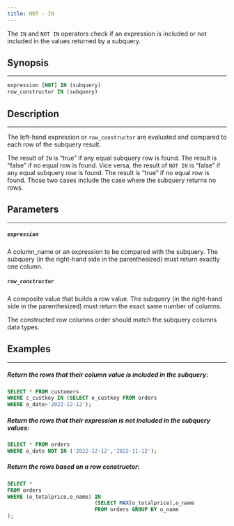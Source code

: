 ```yaml
---
title: NOT - IN
---
```


The `IN` and `NOT IN` operators check if an expression is included or not included in the values returned by a
subquery.

## Synopsis
---

```sql
expression [NOT] IN (subquery)
row_constructor IN (subquery)
```

## Description
---


The left-hand expression or `row_constructor` are evaluated and compared to each row of the subquery result.

The result of `IN` is “true” if any equal subquery row is found. The result is “false” if no equal row is found. Vice versa, the result of `NOT IN` is “false” if any equal subquery row is found. The result is “true” if no equal row is found. Those two cases include the case where the subquery returns no rows.


## Parameters
---


##### `expression`

A column_name or an expression to be compared with the subquery. The subquery (in the right-hand side in the parenthesized) must return exactly one column.

##### `row_constructor`

A composite value that builds a row value. The subquery (in the right-hand side in the parenthesized) must return the exact same number of columns.

The constructed row columns order should match the subquery columns data types.

## Examples
---

##### Return the rows that their column value is included in the subquery:

```sql
SELECT * FROM customers
WHERE c_custkey IN (SELECT o_custkey FROM orders
WHERE o_date>'2022-12-12');
```

##### Return the rows that their expression is not included in the subquery values:

```sql
SELECT * FROM orders
WHERE o_date NOT IN ('2022-12-12','2022-11-12');
```

##### Return the rows based on a row constructor:

```sql
SELECT *
FROM orders
WHERE (o_totalprice,o_name) IN
                            (SELECT MAX(o_totalprice),o_name
                            FROM orders GROUP BY o_name
);
```
